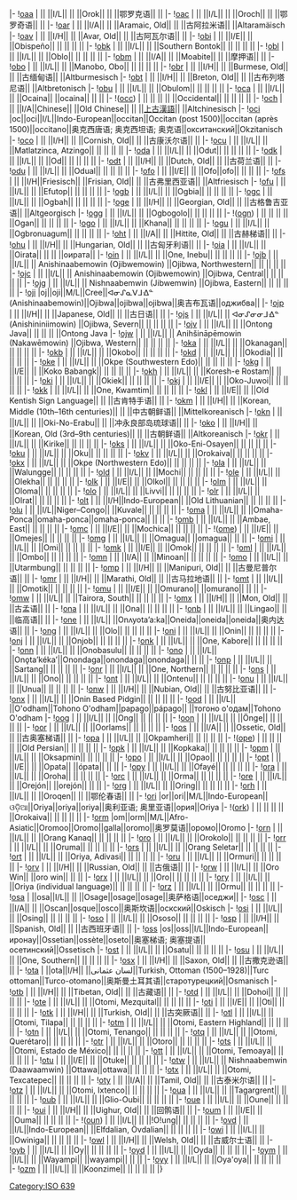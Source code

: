 {{ISO 639-3 header|O}}
|-
![[ISO_639:oaa|oaa]] {{anchor|oaa}}
| || ||I/L|| || ||Orok|| || ||鄂罗克语|| ||
|-
![[ISO_639:oac|oac]] {{anchor|oac}}
| || ||I/L|| || ||Oroch|| || ||鄂罗奇语|| ||
|-{{ISO 639-3 style|I|A}}
![[ISO_639:oar|oar]] {{anchor|oar}}
| || ||I/A|| || ||Aramaic, Old|| || ||古阿拉米语|| ||Altaramäisch
|-{{ISO 639-3 style|I|H}}
![[ISO_639:oav|oav]] {{anchor|oav}}
| || ||I/H|| || ||Avar, Old|| || ||古阿瓦尔语|| ||
|-{{ISO 639-3 style|I|E}}
![[ISO_639:obi|obi]] {{anchor|obi}}
| || ||I/E|| || ||Obispeño|| || || || ||
|-
![[ISO_639:obk|obk]] {{anchor|obk}}
| || ||I/L|| || ||Southern Bontok|| || || || ||
|-
![[ISO_639:obl|obl]] {{anchor|obl}}
| || ||I/L|| || ||Oblo|| || || || ||
|-{{ISO 639-3 style|I|A}}
![[ISO_639:obm|obm]] {{anchor|obm}}
| || ||I/A|| || ||Moabite|| || ||摩押语|| ||
|-
![[ISO_639:obo|obo]] {{anchor|obo}}
| || ||I/L|| || ||Manobo, Obo|| || || || ||
|-{{ISO 639-3 style|I|H}}
![[ISO_639:obr|obr]] {{anchor|obr}}
| || ||I/H|| || ||Burmese, Old|| || ||古缅甸语|| ||Altburmesisch
|-{{ISO 639-3 style|I|H}}
![[ISO_639:obt|obt]] {{anchor|obt}}
| || ||I/H|| || ||Breton, Old|| || ||古布列塔尼语|| ||Altbretonisch
|-
![[ISO_639:obu|obu]] {{anchor|obu}}
| || ||I/L|| || ||Obulom|| || || || ||
|-
![[ISO_639:oca|oca]] {{anchor|oca}}
| || ||I/L|| || ||Ocaina|| ||ocaina|| || ||
|-
!([[ISO_639:occ|occ]]) {{anchor|occ}}
| || || || || ||Occidental|| || || || ||
|-{{ISO 639-3 style|I|A}}
![[ISO_639:och|och]] {{anchor|och}}
| || ||I/A||Chinese|| ||Old Chinese|| || ||[[:上古汉语|上古漢語]]|| ||Altchinesisch
|-
![[ISO_639:oci|oci]] {{anchor|oci}}
|oc||oci||I/L||Indo-European||occitan||Occitan (post 1500)||occitan (après 1500)||occitano||奥克西唐语; 奥克西坦语; 奥克语||окситанский||Okzitanisch
|-{{ISO 639-3 style|I|H}}
![[ISO_639:oco|oco]] {{anchor|oco}}
| || ||I/H|| || ||Cornish, Old|| || ||古康沃尔语|| ||
|-
![[ISO_639:ocu|ocu]] {{anchor|ocu}}
| || ||I/L|| || ||Matlatzinca, Atzingo|| || || || ||
|-
![[ISO_639:oda|oda]] {{anchor|oda}}
| || ||I/L|| || ||Odut|| || || || ||
|-
![[ISO_639:odk|odk]] {{anchor|odk}}
| || ||I/L|| || ||Od|| || || || ||
|-{{ISO 639-3 style|I|H}}
![[ISO_639:odt|odt]] {{anchor|odt}}
| || ||I/H|| || ||Dutch, Old|| || ||古荷兰语|| ||
|-
![[ISO_639:odu|odu]] {{anchor|odu}}
| || ||I/L|| || ||Odual|| || || || ||
|-{{ISO 639-3 style|I|E}}
![[ISO_639:ofo|ofo]] {{anchor|ofo}}
| || ||I/E|| || ||Ofo||ofo|| || || ||
|-{{ISO 639-3 style|I|H}}
![[ISO_639:ofs|ofs]] {{anchor|ofs}}
| || ||I/H||Friesisch|| ||Frisian, Old|| || ||古弗里西亚语|| ||Altfriesisch
|-
![[ISO_639:ofu|ofu]] {{anchor|ofu}}
| || ||I/L|| || ||Efutop|| || || || ||
|-
![[ISO_639:ogb|ogb]] {{anchor|ogb}}
| || ||I/L|| || ||Ogbia|| || || || ||
|-
![[ISO_639:ogc|ogc]] {{anchor|ogc}}
| || ||I/L|| || ||Ogbah|| || || || ||
|-{{ISO 639-3 style|I|H}}
![[ISO_639:oge|oge]] {{anchor|oge}}
| || ||I/H|| || ||Georgian, Old|| || ||古格鲁吉亚语|| ||Altgeorgisch
|-
![[ISO_639:ogg|ogg]] {{anchor|ogg}}
| || ||I/L|| || ||Ogbogolo|| || || || ||
|-
!([[ISO_639:ogn|ogn]]) {{anchor|ogn}}
| || || || || ||Ogan|| || || || ||
|-
![[ISO_639:ogo|ogo]] {{anchor|ogo}}
| || ||I/L|| || ||Khana|| || || || ||
|-
![[ISO_639:ogu|ogu]] {{anchor|ogu}}
| || ||I/L|| || ||Ogbronuagum|| || || || ||
|-{{ISO 639-3 style|I|A}}
![[ISO_639:oht|oht]] {{anchor|oht}}
| || ||I/A|| || ||Hittite, Old|| || ||古赫梯语|| ||
|-{{ISO 639-3 style|I|H}}
![[ISO_639:ohu|ohu]] {{anchor|ohu}}
| || ||I/H|| || ||Hungarian, Old|| || ||古匈牙利语|| ||
|-
![[ISO_639:oia|oia]] {{anchor|oia}}
| || ||I/L|| || ||Oirata|| || || ||оирата||
|-
![[ISO_639:oin|oin]] {{anchor|oin}}
| || ||I/L|| || ||One, Inebu|| || || || ||
|-
![[ISO_639:ojb|ojb]] {{anchor|ojb}}
| || ||I/L|| || Anishinaabemowin (Ojibwemowin) ||Ojibwa, Northwestern|| || || || ||
|-
![[ISO_639:ojc|ojc]] {{anchor|ojc}}
| || ||I/L|| || Anishinaabemowin (Ojibwemowin) ||Ojibwa, Central|| || || || ||
|-
![[ISO_639:ojg|ojg]] {{anchor|ojg}}
| || ||I/L|| || Nishnaabemwin (Jibwemwin) ||Ojibwa, Eastern|| || || || ||
|-{{ISO 639-3 style|M|L}}
![[ISO_639:oji|oji]] {{anchor|oji}}
|oj||oji||M/L||Cree||ᐊᓂᔑᓇᐯᒧᐎᓐ (Anishinaabemowin)||Ojibwa||ojibwa||ojibwa||奥吉布瓦语||оджибва||
|-{{ISO 639-3 style|I|H}}
![[ISO_639:ojp|ojp]] {{anchor|ojp}}
| || ||I/H|| || ||Japanese, Old|| || ||古日语|| ||
|-
![[ISO_639:ojs|ojs]] {{anchor|ojs}}
| || ||I/L|| || ᐊᓂᔑᓂᓂᒧᐎᓐ (Anishininiimowin) ||Ojibwa, Severn|| || || || ||
|-
![[ISO_639:ojv|ojv]] {{anchor|ojv}}
| || ||I/L|| || ||Ontong Java|| || || || ||Ontong Java
|-
![[ISO_639:ojw|ojw]] {{anchor|ojw}}
| || ||I/L|| || Anihšināpēmowin (Nakawēmowin) ||Ojibwa, Western|| || || || ||
|-
![[ISO_639:oka|oka]] {{anchor|oka}}
| || ||I/L|| || ||Okanagan|| || || || ||
|-
![[ISO_639:okb|okb]] {{anchor|okb}}
| || ||I/L|| || ||Okobo|| || || || ||
|-
![[ISO_639:okd|okd]] {{anchor|okd}}
| || ||I/L|| || ||Okodia|| || || || ||
|-
![[ISO_639:oke|oke]] {{anchor|oke}}
| || ||I/L|| || ||Okpe (Southwestern Edo)|| || || || ||
|-{{ISO 639-3 style|I|E}}
![[ISO_639:okg|okg]] {{anchor|okg}}
| || ||I/E|| || ||Koko Babangk|| || || || ||
|-
![[ISO_639:okh|okh]] {{anchor|okh}}
| || ||I/L|| || ||Koresh-e Rostam|| || || || ||
|-
![[ISO_639:oki|oki]] {{anchor|oki}}
| || ||I/L|| || ||Okiek|| || || || ||
|-{{ISO 639-3 style|I|E}}
![[ISO_639:okj|okj]] {{anchor|okj}}
| || ||I/E|| || ||Oko-Juwoi|| || || || ||
|-
![[ISO_639:okk|okk]] {{anchor|okk}}
| || ||I/L|| || ||One, Kwamtim|| || || || ||
|-{{ISO 639-3 style|I|E}}
![[ISO_639:okl|okl]] {{anchor|okl}}
| || ||I/E|| || ||Old Kentish Sign Language|| || ||古肯特手语|| ||
|-{{ISO 639-3 style|I|H}}
![[ISO_639:okm|okm]] {{anchor|okm}}
| || ||I/H|| || ||Korean, Middle (10th–16th centuries)|| || ||中古朝鲜语|| ||Mittelkoreanisch
|-
![[ISO_639:okn|okn]] {{anchor|okn}}
| || ||I/L|| || ||Oki-No-Erabu|| || ||冲永良部岛琉球语|| ||
|-{{ISO 639-3 style|I|H}}
![[ISO_639:oko|oko]] {{anchor|oko}}
| || ||I/H|| || ||Korean, Old (3rd–9th centuries)|| || ||古朝鲜语|| ||Altkoreanisch
|-
![[ISO_639:okr|okr]] {{anchor|okr}}
| || ||I/L|| || ||Kirike|| || || || ||
|-
![[ISO_639:oks|oks]] {{anchor|oks}}
| || ||I/L|| || ||Oko-Eni-Osayen|| || || || ||
|-
![[ISO_639:oku|oku]] {{anchor|oku}}
| || ||I/L|| || ||Oku|| || || || ||
|-
![[ISO_639:okv|okv]] {{anchor|okv}}
| || ||I/L|| || ||Orokaiva|| || || || ||
|-
![[ISO_639:okx|okx]] {{anchor|okx}}
| || ||I/L|| || ||Okpe (Northwestern Edo)|| || || || ||
|-
![[ISO_639:ola|ola]] {{anchor|ola}}
| || ||I/L|| || ||Walungge|| || || || ||
|-
![[ISO_639:old|old]] {{anchor|old}}
| || ||I/L|| || ||Mochi|| || || || ||
|-
![[ISO_639:ole|ole]] {{anchor|ole}}
| || ||I/L|| || ||Olekha|| || || || ||
|-{{ISO 639-3 style|I|E}}
![[ISO_639:olk|olk]] {{anchor|olk}}
| || ||I/E|| || ||Olkol|| || || || ||
|-
![[ISO_639:olm|olm]] {{anchor|olm}}
| || ||I/L|| || ||Oloma|| || || || ||
|-
![[ISO_639:olo|olo]] {{anchor|olo}}
| || ||I/L|| || ||Livvi|| || || || ||
|-
![[ISO_639:olr|olr]] {{anchor|olr}}
| || ||I/L|| || ||Olrat|| || || || ||
|-{{ISO 639-3 style|I|H}}
![[ISO_639:olt|olt]] {{anchor|olt}}
| || ||I/H||Indo-European|| ||Old Lithuanian|| || || || ||
|-
![[ISO_639:olu|olu]] {{anchor|olu}}
| || ||I/L||Niger–Congo|| ||Kuvale|| || || || ||
|-
![[ISO_639:oma|oma]] {{anchor|oma}}
| || ||I/L|| || ||Omaha-Ponca||omaha-ponca||omaha-ponca|| || ||
|-
![[ISO_639:omb|omb]] {{anchor|omb}}
| || ||I/L|| || ||Ambae, East|| || || || ||
|-{{ISO 639-3 style|I|E}}
![[ISO_639:omc|omc]] {{anchor|omc}}
| || ||I/E|| || ||Mochica|| || || || ||
|-{{ISO 639-3 style|I|E}}
!([[ISO_639:ome|ome]]) {{anchor|ome}}
| || ||I/E|| || ||Omejes|| || || || ||
|-
![[ISO_639:omg|omg]] {{anchor|omg}}
| || ||I/L|| || ||Omagua|| ||omagua|| || ||
|-
![[ISO_639:omi|omi]] {{anchor|omi}}
| || ||I/L|| || ||Omi|| || || || ||
|-{{ISO 639-3 style|I|E}}
![[ISO_639:omk|omk]] {{anchor|omk}}
| || ||I/E|| || ||Omok|| || || || ||
|-
![[ISO_639:oml|oml]] {{anchor|oml}}
| || ||I/L|| || ||Ombo|| || || || ||
|-{{ISO 639-3 style|I|A}}
![[ISO_639:omn|omn]] {{anchor|omn}}
| || ||I/A|| || ||Minoan|| || || || ||
|-
![[ISO_639:omo|omo]] {{anchor|omo}}
| || ||I/L|| || ||Utarmbung|| || || || ||
|-{{ISO 639-3 style|I|H}}
![[ISO_639:omp|omp]] {{anchor|omp}}
| || ||I/H|| || ||Manipuri, Old|| || ||古曼尼普尔语|| ||
|-{{ISO 639-3 style|I|H}}
![[ISO_639:omr|omr]] {{anchor|omr}}
| || ||I/H|| || ||Marathi, Old|| || ||古马拉地语|| ||
|-
![[ISO_639:omt|omt]] {{anchor|omt}}
| || ||I/L|| || ||Omotik|| || || || ||
|-{{ISO 639-3 style|I|E}}
![[ISO_639:omu|omu]] {{anchor|omu}}
| || ||I/E|| || ||Omurano|| ||omurano|| || ||
|-
![[ISO_639:omw|omw]] {{anchor|omw}}
| || ||I/L|| || ||Tairora, South|| || || || ||
|-{{ISO 639-3 style|I|H}}
![[ISO_639:omx|omx]] {{anchor|omx}}
| || ||I/H|| || ||Mon, Old|| || ||古孟语|| ||
|-
![[ISO_639:ona|ona]] {{anchor|ona}}
| || ||I/L|| || ||Ona|| || || || ||
|-
![[ISO_639:onb|onb]] {{anchor|onb}}
| || ||I/L|| || ||Lingao|| || ||临高语|| ||
|-
![[ISO_639:one|one]] {{anchor|one}}
| || ||I/L|| ||Onʌyota’a:ka||Oneida||oneida||oneida||奥内达语|| ||
|-
![[ISO_639:ong|ong]] {{anchor|ong}}
| || ||I/L|| || ||Olo|| || || || ||
|-
![[ISO_639:oni|oni]] {{anchor|oni}}
| || ||I/L|| || ||Onin|| || || || ||
|-
![[ISO_639:onj|onj]] {{anchor|onj}}
| || ||I/L|| || ||Onjob|| || || || ||
|-
![[ISO_639:onk|onk]] {{anchor|onk}}
| || ||I/L|| || ||One, Kabore|| || || || ||
|-
![[ISO_639:onn|onn]] {{anchor|onn}}
| || ||I/L|| || ||Onobasulu|| || || || ||
|-
![[ISO_639:ono|ono]] {{anchor|ono}}
| || ||I/L|| ||Onǫta’kéka’||Onondaga||onondaga||onondaga|| || ||
|-
![[ISO_639:onp|onp]] {{anchor|onp}}
| || ||I/L|| || ||Sartang|| || || || ||
|-
![[ISO_639:onr|onr]] {{anchor|onr}}
| || ||I/L|| || ||One, Northern|| || || || ||
|-
![[ISO_639:ons|ons]] {{anchor|ons}}
| || ||I/L|| || ||Ono|| || || || ||
|-
![[ISO_639:ont|ont]] {{anchor|ont}}
| || ||I/L|| || ||Ontenu|| || || || ||
|-
![[ISO_639:onu|onu]] {{anchor|onu}}
| || ||I/L|| || ||Unua|| || || || ||
|-{{ISO 639-3 style|I|H}}
![[ISO_639:onw|onw]] {{anchor|onw}}
| || ||I/H|| || ||Nubian, Old|| || ||古努比亚语|| ||
|-
![[ISO_639:onx|onx]] {{anchor|onx}}
| || ||I/L|| || ||Onin Based Pidgin|| || || || ||
|-
![[ISO_639:ood|ood]] {{anchor|ood}}
| || ||I/L|| ||O'odham||Tohono O'odham||papago||pápago|| ||тогоно о'одам||Tohono O'odham
|-
![[ISO_639:oog|oog]] {{anchor|oog}}
| || ||I/L|| || ||Ong|| || || || ||
|-
![[ISO_639:oon|oon]] {{anchor|oon}}
| || ||I/L|| || ||Önge|| || || || ||
|-
![[ISO_639:oor|oor]] {{anchor|oor}}
| || ||I/L|| || ||Oorlams|| || || || ||
|-{{ISO 639-3 style|I|A}}
![[ISO_639:oos|oos]] {{anchor|oos}}
| || ||I/A|| || ||Ossetic, Old|| || ||古奥塞梯语|| ||
|-
![[ISO_639:opa|opa]] {{anchor|opa}}
| || ||I/L|| || ||Okpamheri|| || || || ||
|-
!([[ISO_639:ope|ope]]) {{anchor|ope}}
| || || || || ||Old Persian|| || || || ||
|-
![[ISO_639:opk|opk]] {{anchor|opk}}
| || ||I/L|| || ||Kopkaka|| || || || ||
|-
![[ISO_639:opm|opm]] {{anchor|opm}}
| || ||I/L|| || ||Oksapmin|| || || || ||
|-
![[ISO_639:opo|opo]] {{anchor|opo}}
| || ||I/L|| || ||Opao|| || || || ||
|-{{ISO 639-3 style|I|E}}
![[ISO_639:opt|opt]] {{anchor|opt}}
| || ||I/E|| || ||Opata|| ||ópata|| || ||
|-
![[ISO_639:opy|opy]] {{anchor|opy}}
| || ||I/L|| || ||Ofayé|| || || || ||
|-
![[ISO_639:ora|ora]] {{anchor|ora}}
| || ||I/L|| || ||Oroha|| || || || ||
|-
![[ISO_639:orc|orc]] {{anchor|orc}}
| || ||I/L|| || ||Orma|| || || || ||
|-
![[ISO_639:ore|ore]] {{anchor|ore}}
| || ||I/L|| || ||Orejón|| ||orejón|| || ||
|-
![[ISO_639:org|org]] {{anchor|org}}
| || ||I/L|| || ||Oring|| || || || ||
|-
![[ISO_639:orh|orh]] {{anchor|orh}}
| || ||I/L|| || ||Oroqen|| || ||鄂伦春语|| ||
|-{{ISO 639-3 style|M|L}}
![[ISO_639:ori|ori]] {{anchor|ori}}
|or||ori||M/L||Indo-European||ଓଡ଼ିଆ||Oriya||oriya||oriya||奥利亚语; 奥里亚语||ория||Oriya
|-
!([[ISO_639:ork|ork]]) {{anchor|ork}}
| || || || || ||Orokaiva|| || || || ||
|-{{ISO 639-3 style|M|L}}
![[ISO_639:orm|orm]] {{anchor|orm}}
|om||orm||M/L||Afro-Asiatic||Oromoo||Oromo||galla||oromo||奥罗莫语||оромо||Oromo
|-
![[ISO_639:orn|orn]] {{anchor|orn}}
| || ||I/L|| || ||Orang Kanaq|| || || || ||
|-
![[ISO_639:oro|oro]] {{anchor|oro}}
| || ||I/L|| || ||Orokolo|| || || || ||
|-
![[ISO_639:orr|orr]] {{anchor|orr}}
| || ||I/L|| || ||Oruma|| || || || ||
|-
![[ISO_639:ors|ors]] {{anchor|ors}}
| || ||I/L|| || ||Orang Seletar|| || || || ||
|-
![[ISO_639:ort|ort]] {{anchor|ort}}
| || ||I/L|| || ||Oriya, Adivasi|| || || || ||
|-
![[ISO_639:oru|oru]] {{anchor|oru}}
| || ||I/L|| || ||Ormuri|| || || || ||
|-{{ISO 639-3 style|I|H}}
![[ISO_639:orv|orv]] {{anchor|orv}}
| || ||I/H|| || ||Russian, Old|| || ||古俄语|| ||
|-
![[ISO_639:orw|orw]] {{anchor|orw}}
| || ||I/L|| || ||Oro Win|| ||oro win|| || ||
|-
![[ISO_639:orx|orx]] {{anchor|orx}}
| || ||I/L|| || ||Oro|| || || || ||
|-
![[ISO_639:ory|ory]] {{anchor|ory}}
| || ||I/L|| || ||Oriya (individual language)|| || || || ||
|-
![[ISO_639:orz|orz]] {{anchor|orz}}
| || ||I/L|| || ||Ormu|| || || || ||
|-
![[ISO_639:osa|osa]] {{anchor|osa}}
| ||osa||I/L|| || ||Osage||osage||osage||奥萨格语||оседжи||
|-{{ISO 639-3 style|I|A}}
![[ISO_639:osc|osc]] {{anchor|osc}}
| || ||I/A|| || ||Oscan||osque||osco||奥斯坎语||оскский||Oskisch
|-
![[ISO_639:osi|osi]] {{anchor|osi}}
| || ||I/L|| || ||Osing|| || || || ||
|-
![[ISO_639:oso|oso]] {{anchor|oso}}
| || ||I/L|| || ||Ososo|| || || || ||
|-{{ISO 639-3 style|I|H}}
![[ISO_639:osp|osp]] {{anchor|osp}}
| || ||I/H|| || ||Spanish, Old|| || ||古西班牙语|| ||
|-
![[ISO_639:oss|oss]] {{anchor|oss}}
|os||oss||I/L||Indo-European||иронау||Ossetian||ossète||oseto||奥塞梯语; 奥塞提语||осетинский||Ossetisch
|-
![[ISO_639:ost|ost]] {{anchor|ost}}
| || ||I/L|| || ||Osatu|| || || || ||
|-
![[ISO_639:osu|osu]] {{anchor|osu}}
| || ||I/L|| || ||One, Southern|| || || || ||
|-{{ISO 639-3 style|I|H}}
![[ISO_639:osx|osx]] {{anchor|osx}}
| || ||I/H|| || ||Saxon, Old|| || ||古撒克逊语|| ||
|-{{ISO 639-3 style|I|H}}
![[ISO_639:ota|ota]] {{anchor|ota}}
| ||ota||I/H|| ||لسان عثمانى||Turkish, Ottoman (1500–1928)||Turc ottoman||Turco-otomano||奥斯曼土耳其语||старотурецкий||Osmanisch
|-{{ISO 639-3 style|I|H}}
![[ISO_639:otb|otb]] {{anchor|otb}}
| || ||I/H|| || ||Tibetan, Old|| || ||古藏语|| ||
|-
![[ISO_639:otd|otd]] {{anchor|otd}}
| || ||I/L|| || ||Dohoi|| || || || ||
|-
![[ISO_639:ote|ote]] {{anchor|ote}}
| || ||I/L|| || ||Otomi, Mezquital|| || || || ||
|-{{ISO 639-3 style|I|E}}
![[ISO_639:oti|oti]] {{anchor|oti}}
| || ||I/E|| || ||Oti|| || || || ||
|-{{ISO 639-3 style|I|H}}
![[ISO_639:otk|otk]] {{anchor|otk}}
| || ||I/H|| || ||Turkish, Old|| || ||古突厥语|| ||
|-
![[ISO_639:otl|otl]] {{anchor|otl}}
| || ||I/L|| || ||Otomi, Tilapa|| || || || ||
|-
![[ISO_639:otm|otm]] {{anchor|otm}}
| || ||I/L|| || ||Otomi, Eastern Highland|| || || || ||
|-
![[ISO_639:otn|otn]] {{anchor|otn}}
| || ||I/L|| || ||Otomi, Tenango|| || || || ||
|-
![[ISO_639:otq|otq]] {{anchor|otq}}
| || ||I/L|| || ||Otomi, Querétaro|| || || || ||
|-
![[ISO_639:otr|otr]] {{anchor|otr}}
| || ||I/L|| || ||Otoro|| || || || ||
|-
![[ISO_639:ots|ots]] {{anchor|ots}}
| || ||I/L|| || ||Otomi, Estado de México|| || || || ||
|-
![[ISO_639:ott|ott]] {{anchor|ott}}
| || ||I/L|| || ||Otomi, Temoaya|| || || || ||
|-{{ISO 639-3 style|I|E}}
![[ISO_639:otu|otu]] {{anchor|otu}}
| || ||I/E|| || ||Otuke|| || || || ||
|-
![[ISO_639:otw|otw]] {{anchor|otw}}
| || ||I/L|| || Nishnaabemwin (Daawaamwin) ||Ottawa||ottawa|| || || ||
|-
![[ISO_639:otx|otx]] {{anchor|otx}}
| || ||I/L|| || ||Otomi, Texcatepec|| || || || ||
|-{{ISO 639-3 style|I|A}}
![[ISO_639:oty|oty]] {{anchor|oty}}
| || ||I/A|| || ||Tamil, Old|| || ||古泰米尔语|| ||
|-
![[ISO_639:otz|otz]] {{anchor|otz}}
| || ||I/L|| || ||Otomi, Ixtenco|| || || || ||
|-
![[ISO_639:oua|oua]] {{anchor|oua}}
| || ||I/L|| || ||Tagargrent|| || || || ||
|-
![[ISO_639:oub|oub]] {{anchor|oub}}
| || ||I/L|| || ||Glio-Oubi|| || || || ||
|-
![[ISO_639:oue|oue]] {{anchor|oue}}
| || ||I/L|| || ||Oune|| || || || ||
|-{{ISO 639-3 style|I|H}}
![[ISO_639:oui|oui]] {{anchor|oui}}
| || ||I/H|| || ||Uighur, Old|| || ||回鹘语|| ||
|-{{ISO 639-3 style|I|E}}
![[ISO_639:oum|oum]] {{anchor|oum}}
| || ||I/E|| || ||Ouma|| || || || ||
|-
!([[ISO_639:oun|oun]]) {{anchor|oun}}
| || ||I/L|| || ||!O!ung|| || || || ||
|-
![[ISO_639:ovd|ovd]] {{anchor|ovd}}
| || ||I/L||Indo-European|| ||Elfdalian, Övdalian|| || || || ||
|-
![[ISO_639:owi|owi]] {{anchor|owi}}
| || ||I/L|| || ||Owiniga|| || || || ||
|-{{ISO 639-3 style|I|H}}
![[ISO_639:owl|owl]] {{anchor|owl}}
| || ||I/H|| || ||Welsh, Old|| || ||古威尔士语|| ||
|-
![[ISO_639:oyb|oyb]] {{anchor|oyb}}
| || ||I/L|| || ||Oy|| || || || ||
|-
![[ISO_639:oyd|oyd]] {{anchor|oyd}}
| || ||I/L|| || ||Oyda|| || || || ||
|-
![[ISO_639:oym|oym]] {{anchor|oym}}
| || ||I/L|| || ||Wayampi|| ||wayampi|| || ||
|-
![[ISO_639:oyy|oyy]] {{anchor|oyy}}
| || ||I/L|| || ||Oya'oya|| || || || ||
|-
![[ISO_639:ozm|ozm]] {{anchor|ozm}}
| || ||I/L|| || ||Koonzime|| || || || ||
|}

{{ISO 639-3 footer}}

{{DEFAULTSORT:Iso 639:O}}
[[Category:ISO_639|Category:ISO 639]]